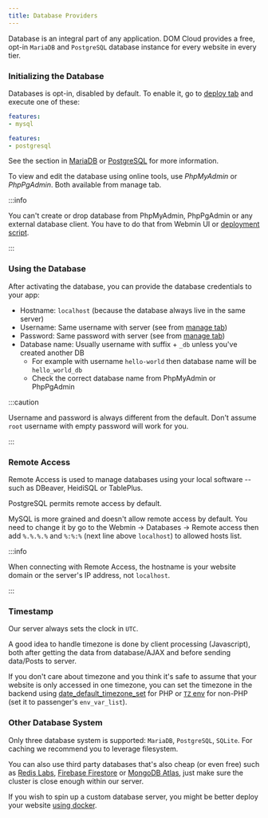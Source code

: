 ```yaml
---
title: Database Providers
---
```


Database is an integral part of any application. DOM Cloud provides a free, opt-in `MariaDB` and `PostgreSQL` database instance for every website in every tier. 

### Initializing the Database

Databases is opt-in, disabled by default. To enable it, go to [deploy tab](../intro/getting-started#deploy-tab) and execute one of these:

```yml
features:
- mysql
```

```yml
features:
- postgresql
```

See the section in [MariaDB](./deploy.mdx#mysql) or [PostgreSQL](./deploy.mdx#postgresql) for more information.

To view and edit the database using online tools, use *PhpMyAdmin* or *PhpPgAdmin*. Both available from manage tab.

:::info

You can't create or drop database from PhpMyAdmin, PhpPgAdmin or any external database client. You have to do that from Webmin UI or [deployment script](./deploy.mdx#features).

:::

### Using the Database

After activating the database, you can provide the database credentials to your app:

+ Hostname: `localhost` (because the database always live in the same server)
+ Username: Same username with server (see from [manage tab](../intro/getting-started#managing-website))
+ Password: Same password with server (see from [manage tab](../intro/getting-started#managing-website))
+ Database name: Usually username with suffix + `_db` unless you've created another DB
  - For example with username `hello-world` then database name will be `hello_world_db`
  - Check the correct database name from PhpMyAdmin or PhpPgAdmin

:::caution

Username and password is always different from the default. Don't assume `root` username with empty password will work for you.

:::

### Remote Access

Remote Access is used to manage databases using your local software -- such as DBeaver, HeidiSQL or TablePlus.

PostgreSQL permits remote access by default.

MySQL is more grained and doesn't allow remote access by default. You need to change it by go to the Webmin -> Databases -> Remote access then add `%.%.%.%` and `%:%:%` (next line above `localhost`) to allowed hosts list.

:::info

When connecting with Remote Access, the hostname is your website domain or the server's IP address, not `localhost`.

:::

### Timestamp

Our server always sets the clock in `UTC`.

A good idea to handle timezone is done by client processing (Javascript), both after getting the data from database/AJAX and before sending data/Posts to server.

If you don't care about timezone and you think it's safe to assume that your website is only accessed in one timezone, you can set the timezone in the backend using [date_default_timezone_set](https://www.php.net/manual/en/function.date-default-timezone-set.php) for PHP or [`TZ` env](https://medium.com/developer-rants/time-zones-in-node-js-fc5a5b51906a) for non-PHP (set it to passenger's `env_var_list`). 

### Other Database System

Only three database system is supported: `MariaDB`, `PostgreSQL`, `SQLite`. For caching we recommend you to leverage filesystem.

You can also use third party databases that's also cheap (or even free) such as [Redis Labs](https://redis.com/try-free/), [Firebase Firestore](https://firebase.google.com/products/firestore) or [MongoDB Atlas](https://www.mongodb.com/products/platform/cloud), just make sure the cluster is close enough within our server. 

If you wish to spin up a custom database server, you might be better deploy your website [using docker](../deployment/docker.mdx).
